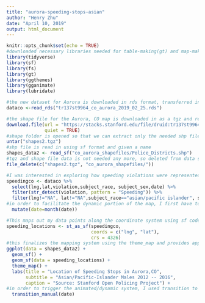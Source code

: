 ```yaml
---
title: "aurora-speeding-stops-asian"
author: "Henry Zhu"
date: "April 10, 2019"
output: html_document
---
```


```r
knitr::opts_chunk$set(echo = TRUE)
#downloaded necessary libraries needed for table-making(gt) and map-making(sf) as well as stylistic sources(gganimate and lubridate)
library(tidyverse)
library(sf)
library(fs)
library(gt)
library(ggthemes)
library(gganimate)
library(lubridate)
```

```r
#the new dataset for Aurora is downloaded in rds format, transferred into the working directory, and read in rds format
dataco <-read_rds("tr137st9964_co_aurora_2019_02_25.rds")

#the shape file for the Aurora, CO map is downloaded in as a tgz and renamed in a shorter shapes.tgz format. 
download.file(url = "https://stacks.stanford.edu/file/druid:tr137st9964/tr137st9964_co_aurora_shapefiles_2019_02_25.tgz", destfile = "shapes2.tgz", 
              quiet = TRUE)
#shape folder is opened so that we can extract only the needed shp file
untar("shapes2.tgz")
#shp file is read in using sf format and given a name
shapes_data2 <- read_sf("co_aurora_shapefiles/Police_Districts.shp")
#tgz and shape file data is not needed any more, so deleted from data set
file_delete(c("shapes2.tgz", "co_aurora_shapefiles/"))

#I was interested in exploring how speeding violations were represented graphically among Asian/Pacific-Islander males, using str_detect to locate all rows that included some sort of "speeding" mention. Filtering out the NA coordinate values and appropriate race and gender factors, I reduced the data set to manageable ~1000 outcome list that would register well in points on a map.
speedingco <- dataco %>% 
  select(lng,lat,violation,subject_race, subject_sex,date) %>%
  filter(str_detect(violation, pattern = "Speeding")) %>% 
  filter(lng!="NA", lat!="NA",subject_race=="asian/pacific islander", subject_sex =="male") %>%
#in order to facilitate the dynamic portion of the map, I first have to specify the time change in my map, using date to do so from the lubridate package. This compiles the data based on month-by-month changes.
  mutate(date=month(date))

#This maps out my data points along the coordinate system using sf code
speeding_locations <- st_as_sf(speedingco, 
                               coords = c("lng", "lat"), 
                               crs = 4326) 
#this finalizes the mapping system using the theme_map and provides appropriate titles and captions. The shape data was derived from the shp file.
ggplot(data = shapes_data2) +
  geom_sf() +
  geom_sf(data = speeding_locations) +
  theme_map() + 
  labs(title = "Location of Speeding Stops in Aurora,CO",
       subtitle = "Asian/Pacific-Islander Males 2012 -- 2016", 
       caption = "Source: Stanford Open Policing Project") +
#in order to trigger the animated/dynamic system, I used transition to map through the months in my map.
  transition_manual(date)
```



